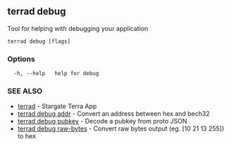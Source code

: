 ## terrad debug

Tool for helping with debugging your application

```
terrad debug [flags]
```

### Options

```
  -h, --help   help for debug
```

### SEE ALSO

* [terrad](terrad.md)	 - Stargate Terra App
* [terrad debug addr](terrad_debug_addr.md)	 - Convert an address between hex and bech32
* [terrad debug pubkey](terrad_debug_pubkey.md)	 - Decode a pubkey from proto JSON
* [terrad debug raw-bytes](terrad_debug_raw-bytes.md)	 - Convert raw bytes output (eg. [10 21 13 255]) to hex



